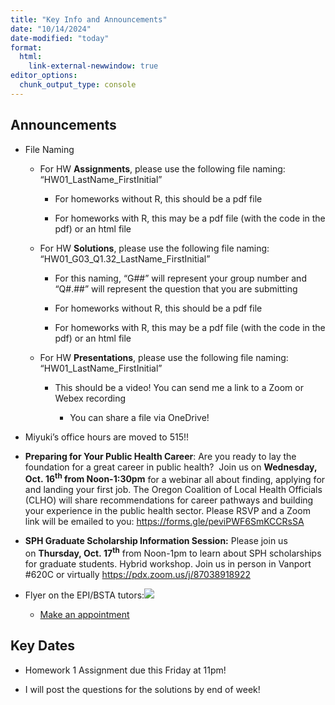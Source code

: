 ```yaml
---
title: "Key Info and Announcements"
date: "10/14/2024"
date-modified: "today"
format: 
  html:
    link-external-newwindow: true
editor_options: 
  chunk_output_type: console
---
```


## Announcements

-   File Naming

    -   For HW **Assignments**, please use the following file naming: "HW01_LastName_FirstInitial"

        -   For homeworks without R, this should be a pdf file

        -   For homeworks with R, this may be a pdf file (with the code in the pdf) or an html file

    -   For HW **Solutions**, please use the following file naming: "HW01_G03_Q1.32_LastName_FirstInitial"

        -   For this naming, "G##" will represent your group number and "Q#.##" will represent the question that you are submitting

        -   For homeworks without R, this should be a pdf file

        -   For homeworks with R, this may be a pdf file (with the code in the pdf) or an html file

    -   For HW **Presentations**, please use the following file naming: "HW01_LastName_FirstInitial"

        -   This should be a video! You can send me a link to a Zoom or Webex recording

            -   You can share a file via OneDrive!

-   Miyuki's office hours are moved to 515!!

-   **Preparing for Your Public Health Career**: Are you ready to lay the foundation for a great career in public health?  Join us on **Wednesday, Oct. 16^th^ from Noon-1:30pm** for a webinar all about finding, applying for and landing your first job. The Oregon Coalition of Local Health Officials (CLHO) will share recommendations for career pathways and building your experience in the public health sector. Please RSVP and a Zoom link will be emailed to you: <https://forms.gle/peviPWF6SmKCCRsSA>

-   **SPH Graduate Scholarship Information Session:** Please join us on **Thursday, Oct. 17^th^** from Noon-1pm to learn about SPH scholarships for graduate students. Hybrid workshop. Join us in person in Vanport #620C or virtually [https://pdx.zoom.us/j/87038918922](https://urldefense.com/v3/__https:/www.google.com/url?q=https:**Apdx.zoom.us*j*87038918922&sa=D&source=calendar&ust=1728925157307478&usg=AOvVaw3ynNvFpw_kSR1K4_P8K4iy__;Ly8vLw!!Mi0JBg!JIWKQIYJNJPRmjrQBf8low0Kj8GyO7gHgVTVSCq13rqlHhTHzmTr_dAYg1QHKuYOGkhKjvrtLSNXH8E$ "https://urldefense.com/v3/__https:/www.google.com/url?q=https:**Apdx.zoom.us*j*87038918922&sa=D&source=calendar&ust=1728925157307478&usg=AOvVaw3ynNvFpw_kSR1K4_P8K4iy__;Ly8vLw!!Mi0JBg!JIWKQIYJNJPRmjrQBf8low0Kj8GyO7gHgVTVSCq13rqlHhTHzmTr_dAYg1QHKuYOGkhKjvrtLSNXH8E$")

-   Flyer on the EPI/BSTA tutors:[![](/lessons/img_slides/Tutoring-Program-Flyer.png)](https://traccloud.go-redrock.com/ohsu)

    -   [Make an appointment](https://traccloud.go-redrock.com/ohsu)

## Key Dates

-   Homework 1 Assignment due this Friday at 11pm!

-   I will post the questions for the solutions by end of week!
